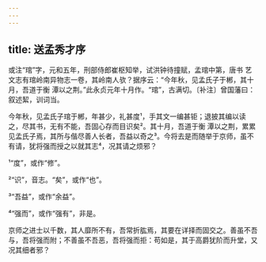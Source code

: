 ```yaml
---
---
---
```

title: 送孟秀才序
---







或注“琯”字，元和五年，刑部侍郎崔枢知举，试洪钟待撞赋，孟琯中第，唐书 艺文志有琯岭南异物志一卷，其岭南人欤？据序云：“今年秋，见孟氏子于郴，其十月，吾道于衡 潭以之荆。”此永贞元年十月作。“琯”，古满切。〔补注〕曾国藩曰：叙述絜，训词当。

今年秋，见孟氏子琯于郴，年甚少，礼甚度¹，手其文一编甚钜；退披其编以读之，尽其书，无有不能，吾固心存而目识矣²。其十月，吾道于衡 潭以之荆，累累见孟氏子焉，其所与偕尽善人长者，吾益以奇之³。今将去是而随举于京师，虽不有请，犹将强而授之以就其志⁴，况其请之烦邪？

¹“度”，或作“修”。

²“识”，音志。“矣”，或作“也”。

³“吾益”，或作“余益”。

⁴“强而”，或作“强有”，非是。

京师之进士以千数，其人靡所不有，吾常折肱焉，其要在详择而固交之。善虽不吾与，吾将强而附；不善虽不吾恶，吾将强而拒：苟如是，其于高爵犹阶而升堂，又况其细者邪？